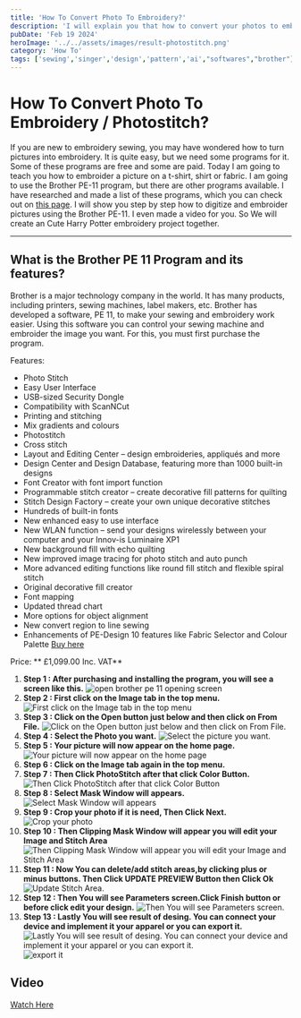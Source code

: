 ```yaml
---
title: 'How To Convert Photo To Embroidery?'
description: 'I will explain you that how to convert your photos to embroidery step by step. We will use Brother PE 11 Desing Software.'
pubDate: 'Feb 19 2024'
heroImage: '../../assets/images/result-photostitch.png'
category: 'How To'
tags: ['sewing','singer','design','pattern','ai',"softwares","brother"]
---
```


# How To Convert Photo To Embroidery / Photostitch?

If you are new to embroidery sewing, 
you may have wondered how to turn pictures 
into embroidery. It is quite easy, but we need some 
programs for it. Some of these programs are free 
and some are paid. Today I am going to teach you 
how to embroider a picture on a t-shirt, shirt 
or fabric. I am going to use the Brother PE-11 program, 
but there are other programs available. I have researched 
and made a list of these programs, which you can 
check out on [this page](https://fabricspedia.com/post/the-best-22-sewing-and-embroidery-desing-softwares/). I will show you step by step 
how to digitize and embroider pictures using the 
Brother PE-11. I even made a video for you. So We will create an Cute Harry Potter embroidery project together.

-----------------------

## What is the Brother PE 11 Program and its features?

Brother is a major technology company in the world. It has many products, including printers, sewing machines, label makers, etc.
Brother has developed a software, PE 11, to make your sewing and embroidery work easier. Using this software you can control your sewing machine and embroider the image you want. For this, you must first purchase the program.

Features:

- Photo Stitch
- Easy User Interface
- USB-sized Security Dongle
- Compatibility with ScanNCut
- Printing and stitching
- Mix gradients and colours
- Photostitch
- Cross stitch
- Layout and Editing Center – design embroideries, appliqués and more
- Design Center and Design Database, featuring more than 1000 built-in designs
- Font Creator with font import function
- Programmable stitch creator – create decorative fill patterns for quilting
- Stitch Design Factory – create your own unique decorative stitches
- Hundreds of built-in fonts
- New enhanced easy to use interface
- New WLAN function – send your designs wirelessly between your computer and your Innov-is Luminaire XP1
- New background fill with echo quilting
- New improved image tracing for photo stitch and auto punch
- More advanced editing functions like round fill stitch and flexible spiral stitch
- Original decorative fill creator
- Font mapping
- Updated thread chart
- More options for object alignment
- New convert region to line sewing
- Enhancements of PE-Design 10 features like Fabric Selector and Colour Palette
[Buy here](https://sewingcraft.brother.eu/en/products/machines/pe-design-software/pe-design-11#specifications)

Price: ** £1,099.00 Inc. VAT**

1. **Step 1 : After purchasing and installing the program, you will see a screen like this.**
 ![open brother pe 11 opening screen](src/assets/images/open-brother-pe-11-opening-screen.png)
2. **Step 2 : First click on the Image tab in the top menu.**
 ![First click on the Image tab in the top menu](src/assets/images/click-image-tab.png)
3. **Step 3 : Click on the Open button just below and then click on From File.**
 ![Click on the Open button just below and then click on From File.](src/assets/images/then-click-open-then-from-file.png)
4. **Step 4 : Select the Photo you want.**
 ![Select the picture you want.](src/assets/images/select-photo-image.png)
5. **Step 5 : Your picture will now appear on the home page.**
 ![Your picture will now appear on the home page](src/assets/images/your-photo-will-appears-on-homepage.png) 
6. **Step 6 : Click on the Image tab again in the top menu.**
7. **Step 7 : Then Click PhotoStitch after that click Color Button.**
 ![Then Click PhotoStitch after that click Color Button](src/assets/images/click-photostitch-button.png) 
8. **Step 8 : Select Mask Window will appears.**
 ![Select Mask Window will appears](src/assets/images/select-mask-window.png) 
9. **Step 9 : Crop your photo if it is need, Then Click Next.**
 ![Crop your photo](src/assets/images/crop-your-photo.png)
10. **Step 10 : Then Clipping Mask Window will appear you will edit your Image and Stitch Area**
 ![Then Clipping Mask Window will appear you will edit your Image and Stitch Area](src/assets/images/clipping-mask.png)
11. **Step 11 : Now You can delete/add stitch areas,by clicking plus or minus buttons. Then Click UPDATE PREVIEW Button then Click Ok**
 ![Update Stitch Area.](src/assets/images/edit-green-line-delete-unwanted-areas.png)
12. **Step 12 : Then You will see Parameters screen.Click Finish button or before click edit your design.**
 ![Then You will see Parameters screen.](src/assets/images/after-green-line.png)
13. **Step 13 : Lastly You will see result of desing. You can connect your device and implement it your apparel or you can export it.**
 ![Lastly You will see result of desing. You can connect your device and implement it your apparel or you can export it.](src/assets/images/result-photostitch.png)
 ![export it](src/assets/images/export-photostitch.png)

## Video
 [Watch Here](https://www.veed.io/view/4695c509-b3b8-40d3-82c0-4e1dd70105b1?panel=share)